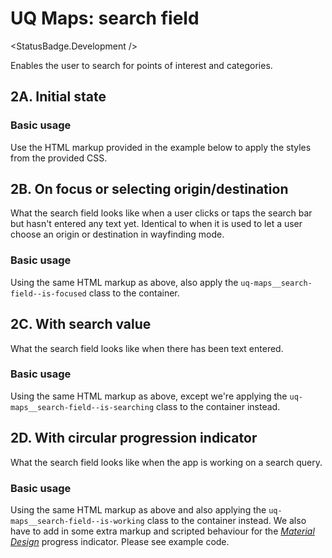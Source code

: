
<Meta of={UqMaps2SearchBoxStories} />

# UQ Maps: search field

<StatusBadge.Development />

Enables the user to search for points of interest and categories.

## 2A. Initial state

### Basic usage

Use the HTML markup provided in the example below to apply the styles from the
provided CSS.

<Canvas sourceState='hidden'>
  <Story of={UqMaps2SearchBoxStories.searchField} /> 
</Canvas>

## 2B. On focus or selecting origin/destination

What the search field looks like when a user clicks or taps the search bar but
hasn't entered any text yet. Identical to when it is used to let a user choose
an origin or destination in wayfinding mode.

### Basic usage

Using the same HTML markup as above, also apply the `uq-maps__search-field--is-focused`
class to the container.

<Canvas sourceState='hidden'>
  <Story of={UqMaps2SearchBoxStories.searchFieldFocused} /> 
</Canvas>

## 2C. With search value

What the search field looks like when there has been text entered.

### Basic usage

Using the same HTML markup as above, except we're applying the `uq-maps__search-field--is-searching`
class to the container instead.

<Canvas sourceState='hidden'>
  <Story of={UqMaps2SearchBoxStories.searchFieldSearching} /> 
</Canvas>

## 2D. With circular progression indicator

What the search field looks like when the app is working on a search query.

### Basic usage

Using the same HTML markup as above and also applying the `uq-maps__search-field--is-working`
class to the container instead. We also have to add in some extra markup and
scripted behaviour for the [*Material Design*][1] progress indicator. Please see
example code.

<Canvas sourceState='hidden'>
  <Story of={UqMaps2SearchBoxStories.searchFieldWorking} /> 
</Canvas>

[1]: https://material.io/components/progress-indicators#circular-progress-indicators

[2]: https://material.io/develop/web/components/progress-indicator
